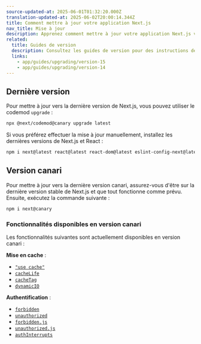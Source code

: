 ```yaml
---
source-updated-at: 2025-06-01T01:32:20.000Z
translation-updated-at: 2025-06-02T20:00:14.344Z
title: Comment mettre à jour votre application Next.js
nav_title: Mise à jour
description: Apprenez comment mettre à jour votre application Next.js vers la dernière version.
related:
  title: Guides de version
  description: Consultez les guides de version pour des instructions détaillées de mise à jour.
  links:
    - app/guides/upgrading/version-15
    - app/guides/upgrading/version-14
---
```


## Dernière version

Pour mettre à jour vers la dernière version de Next.js, vous pouvez utiliser le codemod `upgrade` :

```bash filename="Terminal"
npx @next/codemod@canary upgrade latest
```

Si vous préférez effectuer la mise à jour manuellement, installez les dernières versions de Next.js et React :

```bash filename="Terminal"
npm i next@latest react@latest react-dom@latest eslint-config-next@latest
```

## Version canari

Pour mettre à jour vers la dernière version canari, assurez-vous d'être sur la dernière version stable de Next.js et que tout fonctionne comme prévu. Ensuite, exécutez la commande suivante :

```bash filename="Terminal"
npm i next@canary
```

### Fonctionnalités disponibles en version canari

Les fonctionnalités suivantes sont actuellement disponibles en version canari :

**Mise en cache** :

- [`"use cache"`](/docs/app/api-reference/directives/use-cache)
- [`cacheLife`](/docs/app/api-reference/functions/cacheLife)
- [`cacheTag`](/docs/app/api-reference/functions/cacheTag)
- [`dynamicIO`](/docs/app/api-reference/config/next-config-js/dynamicIO)

**Authentification** :

- [`forbidden`](/docs/app/api-reference/functions/forbidden)
- [`unauthorized`](/docs/app/api-reference/functions/unauthorized)
- [`forbidden.js`](/docs/app/api-reference/file-conventions/forbidden)
- [`unauthorized.js`](/docs/app/api-reference/file-conventions/unauthorized)
- [`authInterrupts`](/docs/app/api-reference/config/next-config-js/authInterrupts)